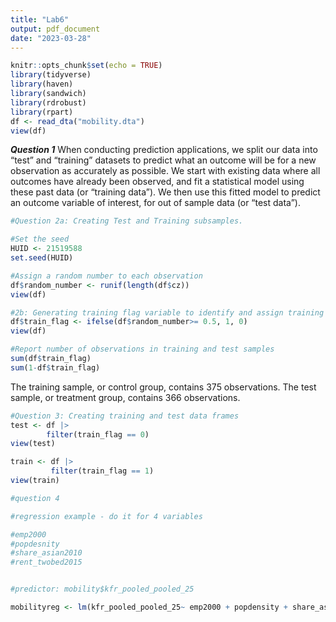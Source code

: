 ```yaml
---
title: "Lab6"
output: pdf_document
date: "2023-03-28"
---
```


```r
knitr::opts_chunk$set(echo = TRUE)
library(tidyverse)
library(haven)
library(sandwich)
library(rdrobust)
library(rpart)
df <- read_dta("mobility.dta")
view(df)
```

***Question 1***
When conducting prediction applications, we split our data into "test" and "training" datasets to predict what an outcome will be for a new observation as accurately as possible. We start with existing data where all outcomes have already been observed, and fit a statistical model using these past data (or "training data"). We then use this fitted model to predict an outcome variable of interest, for out of sample data (or "test data"). 

```r

#Question 2a: Creating Test and Training subsamples. 

#Set the seed
HUID <- 21519588 
set.seed(HUID)

#Assign a random number to each observation
df$random_number <- runif(length(df$cz))
view(df)

#2b: Generating training flag variable to identify and assign training and test observations 
df$train_flag <- ifelse(df$random_number>= 0.5, 1, 0) 
view(df)

#Report number of observations in training and test samples
sum(df$train_flag)
sum(1-df$train_flag)

```

The training sample, or control group, contains 375 observations. The test sample, or treatment group, contains 366 observations. 

```r

#Question 3: Creating training and test data frames
test <- df |> 
        filter(train_flag == 0)
view(test)

train <- df |> 
         filter(train_flag == 1)
view(train)

```


```r

#question 4

#regression example - do it for 4 variables

#emp2000
#popdesnity
#share_asian2010
#rent_twobed2015


#predictor: mobility$kfr_pooled_pooled_25

mobilityreg <- lm(kfr_pooled_pooled_25~ emp2000 + popdensity + share_asian2010 + rent_twobed2015)

```

